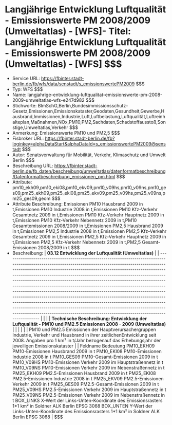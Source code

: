 # Langjährige Entwicklung Luftqualität - Emissionswerte PM 2008/2009 (Umweltatlas) - [WFS]- Titel: Langjährige Entwicklung Luftqualität - Emissionswerte PM 2008/2009 (Umweltatlas) - [WFS] $$$
- Service URL: https://fbinter.stadt-berlin.de/fb/wfs/data/senstadt/s_emissionswertePM2009 $$$
- Typ: WFS $$$
- Name: langjahrige-entwicklung-luftqualitat-emissionswerte-pm-2008-2009-umweltatlas-wfs-e247d982 $$$
- Stichworte: BImSchG,Berlin,Bundesimmissionsschutz-Gesetz,Emissionen,Emissionskataster,Geodaten,Gesundheit,Gewerbe,Hausbrand,Immissionen,Industrie,Luft,Luftbelastung,Luftqualität,Luftreinhalteplan,Maßnahmen,NOx,PM10,PM2,Sachdaten,Schadstoffausstoß,Sonstige,Umweltatlas,Verkehr $$$
- Anmerkung: Emissionswerte PM10 und PM2,5 $$$
- Fisbroker URL: https://fbinter.stadt-berlin.de/fb?loginkey=alphaDataStart&alphaDataId=s_emissionswertePM2009@senstadt $$$
- Autor: Senatsverwaltung für Mobilität, Verkehr, Klimaschutz und Umwelt Berlin $$$
- Beschreibung URL: https://fbinter.stadt-berlin.de/fb_daten/beschreibung/umweltatlas/datenformatbeschreibung/Datenformatbeschreibung_emissionen_pm.html $$$
- Attribute: pm10_ekh09,pm10_eki08,pm10_ekv09,pm10_v09hs,pm10_v09ns,pm10_ges09,pm25_ekh09,pm25_eki08,pm25_ekv09,pm25_v09hs,pm25_v09ns,pm25_ges09,geom $$$
- Attribute Beschreibung: Emissionen PM10 Hausbrand 2009 in t,Emissionen PM10 Industrie 2008 in t,Emissionen PM10 Kfz-Verkehr Gesamtnetz 2009 in t,Emissionen PM10 Kfz-Verkehr Hauptnetz 2009 in t,Emissionen PM10 Kfz-Verkehr Nebennetz 2009 in t,PM10 Gesamtemissionen 2008/2009 in t,Emissionen PM2,5 Hausbrand 2009 in t,Emissionen PM2,5 Industrie 2008 in t,Emissionen PM2,5 Kfz-Verkehr Gesamtnetz 2009 in t,Emissionen PM2,5 Kfz-Verkehr Hauptnetz 2009 in t,Emissionen PM2,5 Kfz-Verkehr Nebennetz 2009 in t,PM2,5 Gesamt-Emissionen 2008/2009 in t $$$
- Beschreibung: | **03.12 Entwicklung der Luftqualität (Umweltatlas)**                                                                                                                                                                                                                                                                                                                                                                                                                                                                                                                                                                                                                                                                                                                                                                                                           |
| -------------------------------------------------------------------------------------------------------------------------------------------------------------------------------------------------------------------------------------------------------------------------------------------------------------------------------------------------------------------------------------------------------------------------------------------------------------------------------------------------------------------------------------------------------------------------------------------------------------------------------------------------------------------------------------------------------------------------------------------------------------------------------------------------------------------------------------------------------------- |
|                                                                                                                                                                                                                                                                                                                                                                                                                                                                                                                                                                                                                                                                                                                                                                                                                                                                |
| **Technische Beschreibung: Entwicklung der Luftqualität - PM10 und PM2.5 Emissionen 2008 - 2009 (Umweltatlas)**                                                                                                                                                                                                                                                                                                                                                                                                                                                                                                                                                                                                                                                                                                                                                |
|                                                                                                                                                                                                                                                                                                                                                                                                                                                                                                                                                                                                                                                                                                                                                                                                                                                                |
|                                                                                                                                                                                                                                                                                                                                                                                                                                                                                                                                                                                                                                                                                                                                                                                                                                                                |
| PM10 und PM2.5 Emissionen der Hauptverursachergruppen Industrie, Verkehr und Hausbrand in ihrer zeitlichenEntwicklung seit 2008\. Angaben pro 1 km² in t/Jahr bezogenauf das Erhebungsjahr der jeweiligen Emissionskataster                                                                                                                                                                                                                                                                                                                                                                                                                                                                                                                                                                                                                                    |
| Feldname Bedeutung PM10\_EKH09 PM10-Emissionen Hausbrand 2009 in t PM10\_EKI08 PM10-Emissionen Industrie 2008 in t PM10\_GES09 PM10-Gesamt-Emissionen 2009 in t PM10\_V09HS PM10-Emissionen Verkehr 2009 im Hauptstraßennetz in t PM10\_V09NS PM10-Emissionen Verkehr 2009 im Nebenstraßennetz in t PM25\_EKH09 PM2.5-Emissionen Hausbrand 2009 in t PM25\_EKI08 PM2.5-Emissionen Industrie 2008 in t PM25\_EKV09 PM2.5-Emissionen Verkehr 2009 in t PM25\_GES09 PM2.5-Gesamt-Emissionen 2009 in t PM25\_V09HS PM2.5-Emissionen Verkehr 2009 im Hauptstraßennetz in t PM25\_V09NS PM2.5-Emissionen Verkehr 2009 im Nebenstraßennetz in t BOX\_LINKS X-Wert der Links-Unten-Koordinate des Emissionsrasters 1\*1 km² in Soldner ALK Berlin EPSG 3068 BOX\_UNTEN Y-Wert der Links-Unten-Koordinate des Emissionsrasters 1\*1 km² in Soldner ALK Berlin EPSG 3068 | $$$
